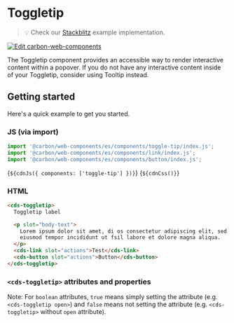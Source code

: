 
<Meta of={ToggleTip} />

# Toggletip

> 💡 Check our
> [Stackblitz](https://stackblitz.com/github/carbon-design-system/carbon-for-ibm-dotcom/tree/main/packages/web-components/examples/stackblitz/basic/components/toggletip)
> example implementation.

[![Edit carbon-web-components](https://developer.stackblitz.com/img/open_in_stackblitz.svg)](https://stackblitz.com/github/carbon-design-system/carbon-for-ibm-dotcom/tree/main/packages/carbon-web-components/examples/stackblitz/basic/components/toggletip)

The Toggletip component provides an accessible way to render interactive content
within a popover. If you do not have any interactive content inside of your
Toggletip, consider using Tooltip instead.

## Getting started

Here's a quick example to get you started.

### JS (via import)

```javascript
import '@carbon/web-components/es/components/toggle-tip/index.js';
import '@carbon/web-components/es/components/link/index.js';
import '@carbon/web-components/es/components/button/index.js';
```

<Markdown>{`${cdnJs({ components: ['toggle-tip'] })}`}</Markdown>
<Markdown>{`${cdnCss()}`}</Markdown>

### HTML

```html
<cds-toggletip>
  Toggletip label

  <p slot="body-text">
    Lorem ipsum dolor sit amet, di os consectetur adipiscing elit, sed do
    eiusmod tempor incididunt ut fsil labore et dolore magna aliqua.
  </p>
  <cds-link slot="actions">Test</cds-link>
  <cds-button slot="actions">Button</cds-button>
</cds-toggletip>
```

### `<cds-toggletip>` attributes and properties

Note: For `boolean` attributes, `true` means simply setting the attribute (e.g.
`<cds-toggletip open>`) and `false` means not setting the attribute (e.g.
`<cds-toggletip>` without `open` attribute).

<ArgTypes of="cds-toggletip" />
